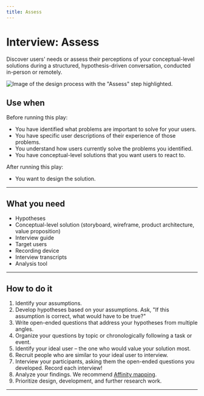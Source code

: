 ```yaml
---
title: Assess
---
```


# Interview: Assess

Discover users' needs or assess their perceptions of your conceptual-level solutions during a structured, hypothesis-driven conversation, conducted in-person or remotely.

<ImageBlock>

![Image of the design process with the "Assess" step highlighted.](./images/interview-assess.png)

</ImageBlock>

## Use when 

Before running this play:

- You have identified what problems are important to solve for your users. 
- You have specific user descriptions of their experience of those problems.
- You understand how users currently solve the problems you identified.
- You have conceptual-level solutions that you want users to react to.

After running this play:

- You want to design the solution.
 
---

## What you need

- Hypotheses
- Conceptual-level solution (storyboard, wireframe, product architecture, value proposition)
- Interview guide
- Target users
- Recording device
- Interview transcripts
- Analysis tool

---

## How to do it

1. Identify your assumptions.
2. Develop hypotheses based on your assumptions. Ask, "If this assumption is correct, what would have to be true?" 
3. Write open-ended questions that address your hypotheses from multiple angles. 
4. Organize your questions by topic or chronologically following a task or event.
5. Identify your ideal user – the one who would value your solution most. 
6. Recruit people who are similar to your ideal user to interview.
7. Interview your participants, asking them the open-ended questions you developed. Record each interview!
8. Analyze your findings. We recommend [Affinity mapping](/get-started/other/ux-plays/affinity-mapping).
9. Prioritize design, development, and further research work.

---

<PlayHelp />
